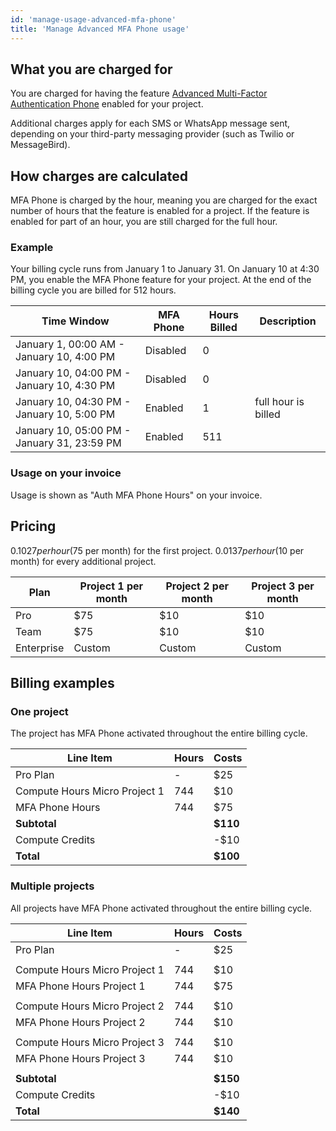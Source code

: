 ```yaml
---
id: 'manage-usage-advanced-mfa-phone'
title: 'Manage Advanced MFA Phone usage'
---
```


## What you are charged for
You are charged for having the feature [Advanced Multi-Factor Authentication Phone](/docs/guides/auth/auth-mfa/phone) enabled for your project.

<Admonition type="note">

  Additional charges apply for each SMS or WhatsApp message sent, depending on your third-party messaging provider (such as Twilio or MessageBird).

</Admonition>

## How charges are calculated
MFA Phone is charged by the hour, meaning you are charged for the exact number of hours that the feature is enabled for a project. If the feature is enabled for part of an hour, you are still charged for the full hour.

### Example
Your billing cycle runs from January 1 to January 31. On January 10 at 4:30 PM, you enable the MFA Phone feature for your project. At the end of the billing cycle you are billed for 512 hours.

| Time Window                                 | MFA Phone | Hours Billed | Description         |
|---------------------------------------------|-----------|--------------|---------------------|
| January 1, 00:00 AM - January 10, 4:00 PM   | Disabled  | 0            |                     |
| January 10, 04:00 PM - January 10, 4:30 PM  | Disabled  | 0            |                     |
| January 10, 04:30 PM - January 10, 5:00 PM  | Enabled   | 1            | full hour is billed |
| January 10, 05:00 PM - January 31, 23:59 PM | Enabled   | 511          |                     |

### Usage on your invoice
Usage is shown as "Auth MFA Phone Hours" on your invoice.

## Pricing
$0.1027 per hour ($75 per month) for the first project. $0.0137 per hour ($10 per month) for every additional project.

| Plan       | Project 1 per month | Project 2 per month | Project 3 per month |
|------------|---------------------|---------------------|---------------------|
| Pro        | $75                 | $10                 | $10                 |
| Team       | $75                 | $10                 | $10                 |
| Enterprise | Custom              | Custom              | Custom              |

## Billing examples
### One project
The project has MFA Phone activated throughout the entire billing cycle.

| Line Item                     | Hours | Costs    |
|-------------------------------|-------|----------|
| Pro Plan                      | -     | $25      |
| Compute Hours Micro Project 1 | 744   | $10      |
| MFA Phone Hours               | 744   | $75      |
| **Subtotal**                  |       | **$110** |
| Compute Credits               |       | -$10     |
| **Total**                     |       | **$100** |

### Multiple projects
All projects have MFA Phone activated throughout the entire billing cycle.

| Line Item                     | Hours | Costs    |
|-------------------------------|-------|----------|
| Pro Plan                      | -     | $25      |
|                               |       |          |
| Compute Hours Micro Project 1 | 744   | $10      |
| MFA Phone Hours Project 1     | 744   | $75      |
|                               |       |          |
| Compute Hours Micro Project 2 | 744   | $10      |
| MFA Phone Hours Project 2     | 744   | $10      |
|                               |       |          |
| Compute Hours Micro Project 3 | 744   | $10      |
| MFA Phone Hours Project 3     | 744   | $10      |
|                               |       |          |
| **Subtotal**                  |       | **$150** |
| Compute Credits               |       | -$10     |
| **Total**                     |       | **$140** |